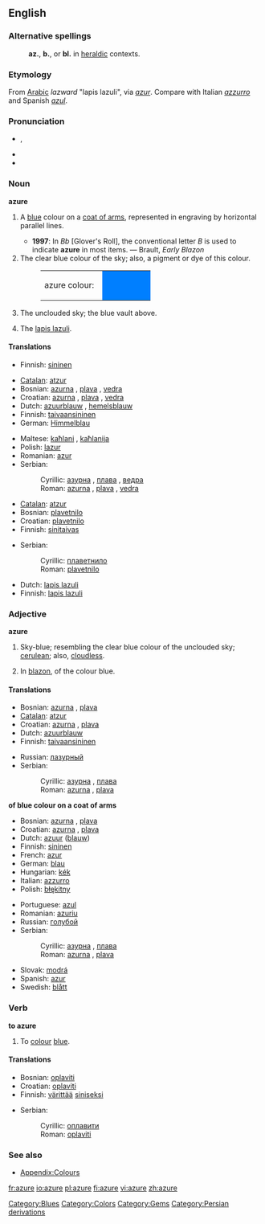 {{wikipedia}}
==English==

===Alternative spellings===
:'''az.''', '''b.''', or '''bl.''' in [[heraldic]] contexts.

===Etymology===
From [[Arabic]] ''lazward'' "lapis lazuli", via {{F.}} ''[[azur]]''. Compare with Italian ''[[azzurro]]'' and Spanish ''[[azul]]''.

===Pronunciation===
*{{IPA|/ˈæʒə/}}, {{SAMPA|/"{Z@/}}
*{{IPA|/ˈæʒɚ/}}
*{{audio|en-us-azure.ogg|Audio (US)}}

===Noun===
'''azure'''

# {{tincture}} A [[blue]] colour on a [[coat of arms]], represented in engraving by horizontal parallel lines.
#* '''1997''': In ''Bb'' [Glover's Roll], the conventional letter ''B'' is used to indicate '''azure''' in most items. &mdash; Brault, ''Early Blazon''
# The clear blue colour of the sky; also, a pigment or dye of this colour.
#:<table><tr><td>azure colour: &nbsp;</td><td bgcolor="#007FFF" width="80">&nbsp; </td></tr></table>
# {{italbrac|poetical}} The unclouded sky; the blue vault above.
# The [[lapis lazuli]].

====Translations====
{{trans-top|blue colour on a coat of arms}}
*Finnish: [[sininen]]
{{trans-bottom}}

{{trans-top|colour of the sky}}
*[[Catalan]]: [[atzur]]
*Bosnian: [[azurna#Croatian|azurna]] {{f}}, [[plava#Bosnian|plava]] {{f}}, [[vedra#Bosnian|vedra]] {{f}}
*Croatian: [[azurna#Croatian|azurna]] {{f}}, [[plava#Croatian|plava]] {{f}}, [[vedra#Croatian|vedra]] {{f}}
*Dutch: [[azuurblauw]] {{n}}, [[hemelsblauw]] {{n}}
*Finnish: [[taivaansininen]]
*German: [[Himmelblau]] {{n}}
{{trans-mid}}
*Maltese: [[kaħlani]] {{m}}, [[kaħlanija]] {{f}}
*Polish: [[lazur]] {{m}}
*Romanian: [[azur]]
*Serbian:
*:Cyrillic: [[азурна#Serbian|азурна]] {{f}}, [[плава#Serbian|плава]] {{f}}, [[ведра#Serbian|ведра]] {{f}}
*:Roman: [[azurna#Serbian|azurna]] {{f}}, [[plava#Serbian|plava]] {{f}}, [[vedra#Serbian|vedra]] {{f}}
{{trans-bottom}}

{{trans-top|the blue sky}}
*[[Catalan]]: [[atzur]]
*Bosnian: [[plavetnilo#Bosnian|plavetnilo]] {{n}}
*Croatian: [[plavetnilo#Croatian|plavetnilo]] {{n}}
*Finnish: [[sinitaivas]]
{{trans-mid}}
*Serbian:
*:Cyrillic: [[плаветнило#Serbian|плаветнило]] {{n}}
*:Roman: [[plavetnilo#Serbian|plavetnilo]] {{n}}
{{trans-bottom}}

{{trans-top|gem}}
*Dutch: [[lapis lazuli]] {{m}}
*Finnish: [[lapis lazuli]]
{{trans-mid}}
{{trans-bottom}}

===Adjective===
'''azure'''

# {{colour}} Sky-blue; resembling the clear blue colour of the unclouded sky; [[cerulean]]; also, [[cloudless]].
# {{tincture}} In [[blazon]], of the colour blue.

====Translations====
{{trans-top|sky-blue coloured}}
*Bosnian: [[azurna#Bosnian|azurna]] {{f}}, [[plava#Bosnian|plava]] {{f}}
*[[Catalan]]: [[atzur]]
*Croatian: [[azurna#Croatian|azurna]] {{f}}, [[plava#Croatian|plava]] {{f}}
*Dutch: [[azuurblauw]]
*Finnish: [[taivaansininen]]
{{trans-mid}}
*Russian: [[лазурный]]
*Serbian:
*:Cyrillic: [[азурна#Serbian|азурна]] {{f}}, [[плава#Serbian|плава]] {{f}}
*:Roman: [[azurna#Serbian|azurna]] {{f}}, [[plava#Serbian|plava]] {{f}}
{{trans-bottom}}

{{heraldry}} '''of blue colour on a coat of arms'''
{{top}}
*Bosnian: [[azurna#Bosnian|azurna]] {{f}}, [[plava#Bosnian|plava]] {{f}}
*Croatian: [[azurna#Croatian|azurna]] {{f}}, [[plava#Croatian|plava]] {{f}}
*Dutch: [[azuur]] ([[blauw]])
*Finnish: [[sininen]]
*French: [[azur]]
*German: [[blau]]
*Hungarian: [[kék]]
*Italian: [[azzurro]]
*Polish: [[błękitny]]
{{mid}}
*Portuguese: [[azul]]
*Romanian: [[azuriu]]
*Russian: [[голубой]]
*Serbian:
*:Cyrillic: [[азурна#Serbian|азурна]] {{f}}, [[плава#Serbian|плава]] {{f}}
*:Roman: [[azurna#Serbian|azurna]] {{f}}, [[plava#Serbian|plava]] {{f}}
*Slovak: [[modrá]]
*Spanish: [[azur]]
*Swedish: [[blått]]
{{bottom}}

===Verb===
'''to azure'''

# {{transitive}} To [[colour]] [[blue]].

====Translations====
{{trans-top|to colour}}
*Bosnian: [[oplaviti#Bosnian|oplaviti]]
*Croatian: [[oplaviti#Croatian|oplaviti]]
*Finnish: [[värittää]] [[sininen|siniseksi]]
{{trans-mid}}
*Serbian:
*:Cyrillic: [[оплавити#Serbian|оплавити]]
*:Roman: [[oplaviti#Serbian|oplaviti]]
{{trans-bottom}}

===See also===
*[[Wiktionary_Appendix:Colours|Appendix:Colours]]

[[Category:Blues]]
[[Category:Colors]]
[[Category:Gems]]
[[Category:Persian derivations]]

[[fr:azure]]
[[io:azure]]
[[pl:azure]]
[[fi:azure]]
[[vi:azure]]
[[zh:azure]]